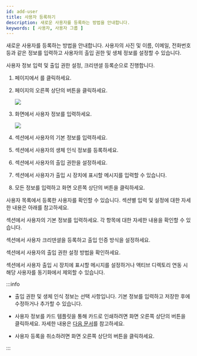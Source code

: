 ```yaml
---
id: add-user
title: 사용자 등록하기
description: 새로운 사용자를 등록하는 방법을 안내합니다.
keywords: [ 사용자, 사용자 그룹 ]
---
```


새로운 사용자를 등록하는 방법을 안내합니다. 사용자의 사진 및 이름, 이메일, 전화번호 등과 같은 정보를 입력하고 사용자의 출입 권한 및 생체 정보를 설정할 수 있습니다.

사용자 정보 입력 및 출입 권한 설정, 크리덴셜 등록순으로 진행합니다.

1. <Cmd sid='shell.header.launcher' /> 페이지에서 <Cmd sid='shell.header.user' />를 클릭하세요.

1. <Cmd sid='shell.header.user' /> 페이지의 오른쪽 상단의 <Cmd sid='team.user.newUser' /> 버튼을 클릭하세요.

    <Image src='/img/biostarx-user-add-user-01.png' />

1. <Cmd sid='user.addNewUser' product='2' /> 화면에서 사용자 정보를 입력하세요.

    <Image src='/img/biostarx-user-add-user-02.png' />

1. <Cmd sid='team.user.information' /> 섹션에서 사용자의 기본 정보를 입력하세요.

1. <Cmd sid='team.user.credential.title' /> 섹션에서 사용자의 생체 인식 정보를 등록하세요.

1. <Cmd sid='team.user.permission.title' /> 섹션에서 사용자의 출입 권한을 설정하세요.

1. <Cmd sid='common.advanced' product='2' /> 섹션에서 사용자가 출입 시 장치에 표시할 메시지를 입력할 수 있습니다.

1. 모든 정보를 입력하고 화면 오른쪽 상단의 <Cmd sid='user.save' product='2' /> 버튼을 클릭하세요.

사용자 목록에서 등록한 사용자를 확인할 수 있습니다. 섹션별 입력 및 설정에 대한 자세한 내용은 아래를 참고하세요.

<NextStep notitle>
<NextItem to='add-user-basic-info'>

<Cmd sid='team.user.information' /> 섹션에서 사용자의 기본 정보를 입력하세요. 각 항목에 대한 자세한 내용을 확인할 수 있습니다.

</NextItem>
<NextItem to='enroll-credential'>

<Cmd sid='team.user.credential.title' /> 섹션에서 사용자 크리덴셜을 등록하고 출입 인증 방식을 설정하세요.

</NextItem>
<NextItem to='set-permission'>

<Cmd sid='team.user.permission.title' /> 섹션에서 사용자의 출입 권한 설정 방법을 확인하세요.

</NextItem>
<NextItem to='set-user-advanced'>

<Cmd sid='common.advanced' product='2' /> 섹션에서 사용자 출입 시 장치에 표시할 메시지를 설정하거나 액티브 디렉토리 연동 시 해당 사용자를 동기화에서 제외할 수 있습니다.

</NextItem>
</NextStep>

:::info

* 출입 권한 및 생체 인식 정보는 선택 사항입니다. 기본 정보를 입력하고 저장한 후에 수정하거나 추가할 수 있습니다.

* 사용자 정보를 카드 템플릿을 통해 카드로 인쇄하려면 화면 오른쪽 상단의 <Cmd sid="button.printCard" product='2' /> 버튼을 클릭하세요. 자세한 내용은 [다음 문서](settings-card-printer)를 참고하세요.

* 사용자 등록을 취소하려면 화면 오른쪽 상단의 <Cmd sid="button.cancel" product='2' /> 버튼을 클릭하세요.

:::
